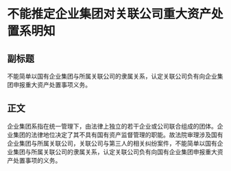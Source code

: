 # 不能推定企业集团对关联公司重大资产处置系明知
## 副标题
不能简单以国有企业集团与所属关联公司的隶属关系，认定关联公司负有向企业集团申报重大资产处置事项义务。
## 正文
企业集团系指在统一管理下，由法律上独立的若干企业或公司联合组成的团体。企业集团的法律地位决定了其不具有国有资产监督管理的职能。故法院审理涉及国有企业集团与所属关联公司，关联公司与第三人的相关纠纷案件，不能简单以国有企业集团与所属关联公司的隶属关系，认定关联公司负有向国有企业集团申报重大资产处置事项的义务。